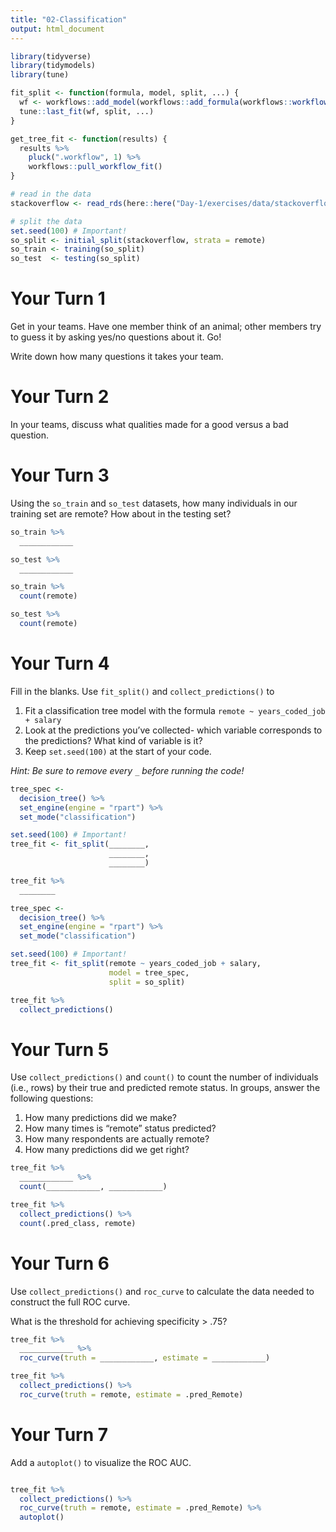 ```yaml
---
title: "02-Classification"
output: html_document
---
```


```r
library(tidyverse)
library(tidymodels)
library(tune)

fit_split <- function(formula, model, split, ...) {
  wf <- workflows::add_model(workflows::add_formula(workflows::workflow(), formula, blueprint = hardhat::default_formula_blueprint(indicators = FALSE)), model)
  tune::last_fit(wf, split, ...)
}

get_tree_fit <- function(results) {
  results %>% 
    pluck(".workflow", 1) %>% 
    workflows::pull_workflow_fit() 
}
```


```r
# read in the data
stackoverflow <- read_rds(here::here("Day-1/exercises/data/stackoverflow.rds"))

# split the data
set.seed(100) # Important!
so_split <- initial_split(stackoverflow, strata = remote)
so_train <- training(so_split)
so_test  <- testing(so_split)
```

# Your Turn 1

Get in your teams. Have one member think of an animal; other members try to guess it by asking yes/no questions about it. Go!

Write down how many questions it takes your team.

# Your Turn 2

In your teams, discuss what qualities made for a good versus a bad question.

# Your Turn 3

Using the `so_train` and `so_test` datasets, how many individuals in our training set are remote? How about in the testing set?

```r
so_train %>% 
  ____________

so_test %>% 
  ____________
```

```r
so_train %>% 
  count(remote)

so_test %>% 
  count(remote)
```

# Your Turn 4

Fill in the blanks. Use `fit_split()` and `collect_predictions()` to

1. Fit a classification tree model with the formula `remote ~ years_coded_job + salary`
2. Look at the predictions you've collected- which variable corresponds to the predictions? What kind of variable is it?
3. Keep `set.seed(100)` at the start of your code.  

*Hint: Be sure to remove every `_` before running the code!*

```r
tree_spec <- 
  decision_tree() %>%          
  set_engine(engine = "rpart") %>% 
  set_mode("classification")

set.seed(100) # Important!
tree_fit <- fit_split(________, 
                      ________, 
                      ________) 

tree_fit %>%   
  ________
```

```r
tree_spec <- 
  decision_tree() %>%          
  set_engine(engine = "rpart") %>% 
  set_mode("classification")

set.seed(100) # Important!
tree_fit <- fit_split(remote ~ years_coded_job + salary, 
                      model = tree_spec, 
                      split = so_split) 

tree_fit %>%   
  collect_predictions()
```

# Your Turn 5

Use `collect_predictions()` and `count()` to count the number of individuals (i.e., rows) by their true and predicted remote status. In groups, answer the following questions:

1. How many predictions did we make?
2. How many times is "remote" status predicted?
3. How many respondents are actually remote?
4. How many predictions did we get right?

```r
tree_fit %>%   
  ____________ %>% 
  count(____________, ____________)
```

```r
tree_fit %>%   
  collect_predictions() %>% 
  count(.pred_class, remote)
```

# Your Turn 6

Use `collect_predictions()` and `roc_curve` to calculate the data needed to construct the full ROC curve.

What is the threshold for achieving specificity > .75?

```r
tree_fit %>%   
  ____________ %>% 
  roc_curve(truth = ____________, estimate = ____________)
```

```r
tree_fit %>%   
  collect_predictions() %>% 
  roc_curve(truth = remote, estimate = .pred_Remote)
```


# Your Turn 7

Add a `autoplot()` to visualize the ROC AUC.

```r

```

```r
tree_fit %>%   
  collect_predictions() %>% 
  roc_curve(truth = remote, estimate = .pred_Remote) %>% 
  autoplot()
```






